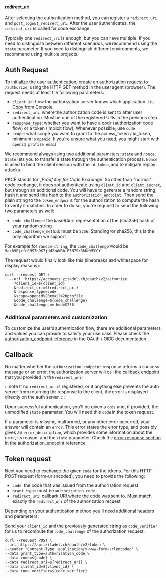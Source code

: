 #### redirect_uri

After selecting the authentication method, you can register a `redirect_uri` and `post_logout_redirect_uri`.
After the user authenticates, the `redirect_uri` is called for code exchange.

Typically one `redirect_uri` is enough, but you can have multiple.
If you need to distinguish between different scenarios,
we recommend using the `state` parameter.
If you need to distinguish different environments, we recommend using multiple projects.

## Auth Request

To initialize the user authentication, create an authorization request to `/authorize`, using the HTTP GET method in the user agent (browser).
The request needs at least the following parameters:

- `client_id`: how the authorization server knows which application it is. Copy from Console.
- `redirect_uri`: where the authorization code is sent to after user authentication. Must be one of the registered URIs in the previous step.
- `response_type`: whether you want to have a code (authorization code flow) or a token (implicit flow). Whenever possible, use `code`
- `scope`: what scope you want to grant to the access_token / id_token, minimum is `openid`. If you're unsure what you need, you might start with `openid profile email`

We recommend always using two additional parameters: `state` and `nonce`.
`State` lets you to transfer a state through the authentication process.
`Nonce` is used to bind the client session with the `id_token`, and to mitigate replay attacks.


PKCE stands for __Proof Key for Code Exchange_.
So other than "normal" code exchange, it does not authenticate using
`client_id` and `client_secret`, but through an additional code.
You will have to generate a random string, hash it and send this hash
to the `authorization_endpoint`.
Then send the plain string to the `token_endpoint` for the authorization to compute the hash to verify it matches.
In order to do so, you're required to send the following two parameters as well:

- `code_challenge`: the base64url representation of the (sha256) hash of your random string
- `code_challenge_method`: must be `S256`. Standing for sha256, this is the only algorithm we support

For example for `random-string`, the `code_challenge` would be `9az09PjcfuENS7oDK7jUd2xAWRb-B3N7Sr3kDoWECOY`

The request would finally look like this (linebreaks and whitespace for display reasons):

```curl
curl --request GET \
  --url 'https://accounts.zitadel.ch/oauth/v2/authorize
    ?client_id=${client_id}
    &redirect_uri=${redirect_uri}
    &response_type=code
    &scope=openid%20email%20profile
    &code_challenge=${code_challenge}
    &code_challenge_method=S256'
```

### Additional parameters and customization

To customize the user's authentication flow, there are additional parameters and values you can provide to satisfy your use case.
Please check the [authorization_endpoint reference](/docs/apis/openidoauth/endpoints#authorization_endpoint) in the OAuth / OIDC documentation.

## Callback

No matter whether the `authorization_endpoint` response returns a success message or an error,
the authorization server will call the callback endpoint that you provided in the `redirect_uri`.

:::note
If no `redirect_uri` is registered, or if anything else prevents the auth server from returning the response to the client,
the error is displayed directly on the auth server.
:::

Upon successful authentication, you'll be given a `code` and, if provided, the unmodified `state` parameter.
You will need this `code` in the token request.

If a parameter is missing, malformed, or any other error occurred, your answer will contain an `error`.
This error states the error type, and possibly gives an `error_description`, which provides some information about the error, its reason, and the `state` parameter.
Check the [error response section](/docs/apis/openidoauth/endpoints#error-response) in the authorization_endpoint reference.

## Token request

Next you need to exchange the given `code` for the tokens.
For this HTTP POST request (form-urlencoded), you need to provide the following:

- `code`: the code that was issued from the authorization request
- `grant_type`: must be `authorization_code`
- `redirect_uri`: callback URI where the code was sent to. Must match exactly the `redirect_uri` of the authorization request

Depending on your authentication method you'll need additional headers and parameters:

Send your `client_id` and the previously generated string as `code_verifier` for us to recompute the `code_challenge` of the authorization request:

```curl
curl --request POST \
--url https://api.zitadel.ch/oauth/v2/token \
--header 'Content-Type: application/x-www-form-urlencoded' \
--data grant_type=authorization_code \
--data code=${code} \
--data redirect_uri=${redirect_uri} \
--data client_id=${client_id} \
--data code_verifier=${code_verifier}
```
